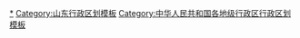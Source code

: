 {{Navbox
|listclass = hlist
|name = 枣庄市行政区划
|title = [[枣庄市]]行政区划
|above = 省级行政区：[[山东省]]　　政府驻地：[[薛城区]]
|image = [[File:Administrative Division Zaozhuang.png|150px]]
|state = {{{state<includeonly>|collapsed</includeonly>}}}

|group1style = background: #ececec; text-align: center;
|group1 = [[县级行政区]]
|liststyle = background: #ececec; text-align: center;
|list1 = 6[[县级行政区]]（5[[市辖区]]、1[[县级市]]）；64[[乡级行政区]]（20[[街道办事处]]、44[[行政建制镇|镇]]）

|group2 = [[市辖区]]
|groupstyle = text-align: center;
|list2 = {{Navbox|child

|group1 = [[市中区 (枣庄市)|市中区]]
|list1 =  {{Navbox|child
|group1 = 6街道
|list1 =
* [[中心街街道]]
* [[垎塔埠街道]]
* [[矿区街道 (枣庄市)|矿区街道]]
* [[文化路街道 (枣庄市)|文化路街道]]
* [[龙山路街道 (枣庄市)|龙山路街道]]
* [[光明路街道 (枣庄市)|光明路街道]]
|group2 = 5镇
|list2 =
* [[税郭镇]]
* [[孟庄镇 (枣庄市)|孟庄镇]]
* [[齐村镇 (枣庄市)|齐村镇]]
* [[永安镇 (枣庄市)|永安镇]]
* [[西王庄镇 (枣庄市)|西王庄镇]]
}}

|group2 = [[薛城区]]
|list2 =  {{Navbox|child
|group1 = 2街道
|list1 =
* [[临城街道 (枣庄市)|临城街道]]
* [[常庄街道]]
|group2 = 4镇
|list2 =
* [[沙沟镇 (枣庄市)|沙沟镇]]
* [[周营镇 (薛城区)|周营镇]]
* [[邹坞镇]]
* [[陶庄镇 (枣庄市)|陶庄镇]]
|group3 = 枣庄高新区
|group3style = background: #ececec
|list3 = {{Navbox|child
|group1 = 3街道
|groupstyle = background: #ececec
|list1 =
* [[兴仁街道]]
* [[兴城街道]]
* [[张范街道]]
}}
}}

|group3 = [[峄城区]]
|list3 =  {{Navbox|child
|group1 = 2街道
|list1 =
* [[坛山街道]]
* [[吴林街道]]
|group2 = 5镇
|list2 =
* [[古邵镇]]
* [[阴平镇]]
* [[底阁镇]]
* [[榴园镇]]
* [[峨山镇 (枣庄市)|峨山镇]]
}}

|group4 = [[台儿庄区]]
|list4 =  {{Navbox|child
|group1 = 1街道
|list1 =
* [[运河街道 (枣庄市)|运河街道]]
|group2 = 5镇
|list2 =
* [[涧头集镇]]
* [[邳庄镇]]
* [[泥沟镇]]
* [[张山子镇]]
* [[马兰屯镇]]
}}

|group5 = [[山亭区]]
|list5 =  {{Navbox|child
|group1 = 1街道
|list1 =
* [[山城街道]]
|group2 = 9镇
|list2 =
* [[店子镇 (枣庄市)|店子镇]]
* [[西集镇 (枣庄市)|西集镇]]
* [[桑村镇]]
* [[北庄镇 (枣庄市)|北庄镇]]
* [[城头镇 (枣庄市)|城头镇]]
* [[徐庄镇 (枣庄市)|徐庄镇]]
* [[水泉镇 (枣庄市)|水泉镇]]
* [[冯卯镇]]
* [[凫城镇]]
}}
}}

|group3 = [[县级市]]
|list3 = {{Navbox|child

|group1 = [[滕州市]]
|list1 =  {{Navbox|child
|group1 = 4街道
|list1 =
* [[荆河街道]]
* [[龙泉街道 (滕州市)|龙泉街道]]
* [[北辛街道]]
* [[善南街道]]
|group2 = 16镇
|list2 =
* [[洪绪镇]]
* [[南沙河镇]]
* [[大坞镇]]
* [[滨湖镇 (滕州市)|滨湖镇]]
* [[级索镇]]
* [[西岗镇 (滕州市)|西岗镇]]
* [[姜屯镇 (滕州市)|姜屯镇]]
* [[鲍沟镇]]
* [[张汪镇]]
* [[官桥镇 (滕州市)|官桥镇]]
* [[柴胡店镇 (滕州市)|柴胡店镇]]
* [[羊庄镇]]
* [[木石镇]]
* [[界河镇]]
* [[龙阳镇 (滕州市)|龙阳镇]]
* [[东郭镇 (滕州市)|东郭镇]]
|group3 = 滕州高铁新区
|group3style = background: #ececec
|list3 = {{Navbox|child
|group1 = 1街道
|groupstyle = background: #ececec
|list1 =
* [[东沙河街道]]
}}
}}
}}
}}
<noinclude>
[[Category:枣庄行政区划|*]]
[[Category:山东行政区划模板]]
[[Category:中华人民共和国各地级行政区行政区划模板]]
</noinclude>